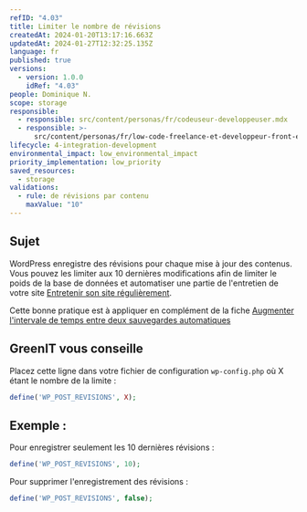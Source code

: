 ```yaml
---
refID: "4.03"
title: Limiter le nombre de révisions
createdAt: 2024-01-20T13:17:16.663Z
updatedAt: 2024-01-27T12:32:25.135Z
language: fr
published: true
versions:
  - version: 1.0.0
    idRef: "4.03"
people: Dominique N.
scope: storage
responsible:
  - responsible: src/content/personas/fr/codeuseur-developpeuser.mdx
  - responsible: >-
      src/content/personas/fr/low-code-freelance-et-developpeur-front-end-d-agences.mdx
lifecycle: 4-integration-development
environmental_impact: low_environmental_impact
priority_implementation: low_priority
saved_resources:
  - storage
validations:
  - rule: de révisions par contenu
    maxValue: "10"
---
```


## Sujet

WordPress enregistre des révisions pour chaque mise à jour des contenus. Vous pouvez les limiter aux 10 dernières modifications afin de limiter le poids de la base de données et automatiser une partie de l'entretien de votre site [Entretenir son site régulièrement](./WP_8.01-entretenir-son-site-regulierement.md).

Cette bonne pratique est à appliquer en complément de la fiche [Augmenter l'intervale de temps entre deux sauvegardes automatiques](./WP_4.02-augmenter-l_intervalle-de-temps-entre-deux-enregistrements-automatiques.md)

## GreenIT vous conseille

Placez cette ligne dans votre fichier de configuration `wp-config.php` où X étant le nombre de la limite :

```php
define('WP_POST_REVISIONS', X);
```

## Exemple :

Pour enregistrer seulement les 10 dernières révisions :

```php
define('WP_POST_REVISIONS', 10);
```

Pour supprimer l'enregistrement des révisions :

```php
define('WP_POST_REVISIONS', false);
```
